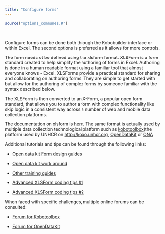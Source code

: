 ```yaml
---
title: "Configure forms"
---
```


```r
source("options_communes.R")
```

<div class="important">
 

Configure forms can be done both through the Kobobuilder interface or within Excel.
The second options is preferred as it allows for more controls.

</div>

The form needs ot be defined using the xlsform format.
XLSForm is a form standard created to help simplify the authoring of forms in Excel. Authoring is done in a human readable format using a familiar tool that almost everyone knows - Excel. XLSForms provide a practical standard for sharing and collaborating on authoring forms. They are simple to get started with but allow for the authoring of complex forms by someone familiar with the syntax described below.

The XLSForm is then converted to an X-Form, a popular open form standard, that allows you to author a form with complex functionality like skip logic in a consistent way across a number of web and mobile data collection platforms.

The documentation on xlsform is [here](http://xlsform.org/). The same format is actually used by multiple data collection technological platform such as [kobotoolbox](http://www.kobotoolbox.org/)(the platform used by UNHCR on [http://kobo.unhcr.org](http://kobo.unhcr.org), [OpenDataKit](https://opendatakit.org/) or [ONA](https://ona.io)

Additional tutorials and tips can be found through the following links: 

 * [Open data kit Form design guides](https://opendatakit.org/help/form-design/) 

 * [Open data kit work around](https://opendatakit.org/help/form-design/workarounds/)  

 * [Other training guides](https://opendatakit.org/help/training-guides/)

 * [Advanced XLSForm coding tips #1](http://blog.cartong.org/2015/08/11/advanced-xls-forms-coding-1/)  

 * [Advanced XLSForm coding tips #2](http://blog.cartong.org/2015/08/21/advanced-xls-forms-coding-2/) 
 
When faced with specific challenges, multiple online forums can be consulted: 

 * [Forum for Kobotoolbox](http://support.kobotoolbox.org/) 

 * [Forum for OpenDataKit](https://forum.opendatakit.org/)  


